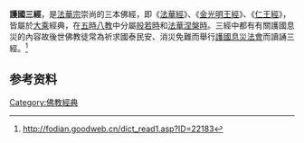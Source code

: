 '''護國三經'''，是[[法華宗|法華宗]]崇尚的三本佛經，即《[[法華經|法華經]]》、《[[金光明王經|金光明王經]]》、《[[仁王經|仁王經]]》，皆屬於[[大乘|大乘]]經典，在[[五時八教|五時八教]]中分屬[[般若時|般若時]]和[[法華涅槃時|法華涅槃時]]。三經中都有有關護國息災的內容故後世佛教徒常為祈求國泰民安、消災免難而舉行[[護國息災法會|護國息災法會]]而讀誦三經。<ref>http://fodian.goodweb.cn/dict_read1.asp?ID=22183{{dead link|date=2018年4月 |bot=InternetArchiveBot |fix-attempted=yes }}</ref>
==参考资料==
<references />

[[Category:佛教經典|Category:佛教經典]]